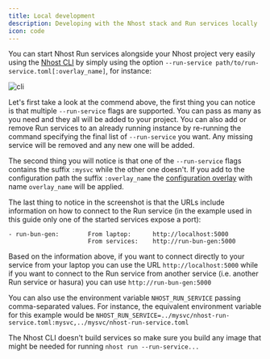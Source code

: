 ```yaml
---
title: Local development
description: Developing with the Nhost stack and Run services locally
icon: code
---
```


You can start Nhost Run services alongside your Nhost project very easily using the [Nhost CLI](/guides/cli/local-development) by simply using the option `--run-service path/to/run-service.toml[:overlay_name]`, for instance:

![cli](/images/guides/run/local_development_1.png)

Let's first take a look at the commend above, the first thing you can notice is that multiple `--run-service` flags are supported. You can pass as many as you need and they all will be added to your project. You can also add or remove Run services to an already running instance by re-running the command specifying the final list of `--run-service` you want. Any missing service will be removed and any new one will be added.

The second thing you will notice is that one of the `--run-service` flags contains the suffix `:mysvc` while the other one doesn't. If you add to the configuration path the suffix `:overlay_name` the [configuration overlay](configuration-overlays) with name `overlay_name` will be applied.

The last thing to notice in the screenshot is that the URLs include information on how to connect to the Run service (in the example used in this guide only one of the started services expose a port):

```
- run-bun-gen:        From laptop:      http://localhost:5000
                      From services:    http://run-bun-gen:5000
```

Based on the information above, if you want to connect directly to your service from your laptop you can use the URL `http://localhost:5000` while if you want to connect to the Run service from another service (i.e. another Run service or hasura) you can use `http://run-bun-gen:5000`

<Note>You can also use the environment variable `NHOST_RUN_SERVICE` passing comma-separated values. For instance, the equivalent environment variable for this example would be `NHOST_RUN_SERVICE=../mysvc/nhost-run-service.toml:mysvc,../mysvc/nhost-run-service.toml`</Note>

<Warning>The Nhost CLI doesn't build services so make sure you build any image that might be needed for running `nhost run --run-service...`</Warning>
